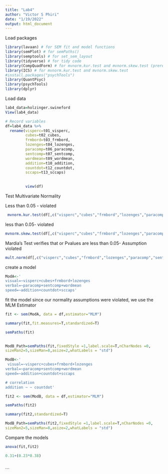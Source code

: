 ```yaml
---
title: "Lab4"
author: "Victor S Phiri"
date: "1/19/2022"
output: html_document
---
```


Load packages

```r
library(lavaan) # for SEM fit and model functions	
library(semPlot) # for semPaths()	
library(semptools) # for set_sem_layout	
library(tidyverse) # for tidy code	
library(CompQuadForm) # for mvnorm.kur.test and mvnorm.skew.test (prerequisite)	
library(ICS) # for mvnorm.kur.test and mvnorm.skew.test	
#install.packages("psychTools")
library(QuantPsyc)
library(psychTools)
library(dplyr)
```

Load data

```r
 
lab4_data=holzinger.swineford
View(lab4_data)

# Record variables 
df=lab4_data %>% 
  rename(visperc=t01_visperc,
         cubes=t02_cubes,
         frmbord=t03_frmbord,
         lozenges=t04_lozenges,
         paracomp=t06_paracomp,
         sentcomp=t07_sentcomp,
         wordmean=t09_wordmean,
         addition=t10_addition,
         countdot=t12_countdot,
         sccaps=t13_sccaps)
         
         
         view(df)
```

Test Multivariate Normality 

Less than 0.05 - violated 
```r

 mvnorm.kur.test(df[,c("visperc","cubes","frmbord","lozenges","paracomp","sentcomp","wordmean","addition","countdot","sccaps")])

```
less than 0.05- violated 
```r
mvnorm.skew.test(df[,c("visperc","cubes","frmbord","lozenges","paracomp","sentcomp","wordmean","addition","countdot","sccaps")])
```

Mardia’s Test 
verifies that or Pvalues are less than 0.05- Assumption violated
```r
mult.norm(df[,c("visperc","cubes","frmbord","lozenges","paracomp","sentcomp","wordmean","addition","countdot","sccaps")])$mult.test

```


create a model

```r
ModA<-'
visual=~visperc+cubes+frmbord+lozenges
verbal=~paracomp+sentcomp+wordmean
speed=~addition+countdot+sccaps'


```

fit the model
since our normality assumptions were violated, we use the MLM Estimator 

```r
fit <- sem(ModA, data = df,estimator="MLM")

summary(fit,fit.measures=T,standardized=T)

semPaths(fit)
 
```

```r
ModB_Path=semPaths(fit,fixedStyle =1,label.scale=T,nCharNodes =0,
sizeMan2=5,sizeMan=8,asize=2,whatLabels = "std")
```


```r

ModB<-'
 visual=~visperc+cubes+frmbord+lozenges
verbal=~paracomp+sentcomp+wordmean
speed=~addition+countdot+sccaps

# correlation 
addition ~ ~ countdot'

fit2 <- sem(ModB, data = df,estimator="MLM")

semPaths(fit2)

summary(fit2,standardized=T)

```

```r
ModB_Path=semPaths(fit2,fixedStyle =1,label.scale=T,nCharNodes =0,
sizeMan2=5,sizeMan=8,asize=2,whatLabels = "std")

```
Compare the models 

```r
anova(fit,fit2)

0.31+(0.23*0.38)
  
```


```



